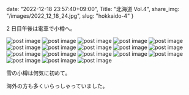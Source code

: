 date: "2022-12-18 23:57:40+09:00",
Title: "北海道 Vol.4",
share_img: "/images/2022_12_18_24.jpg",
slug: "hokkaido-4"
}

2 日目午後は電車で小樽へ。

<img src="/images/2022_12_18_19.jpg" alt="post image" />
<img src="/images/2022_12_18_20.jpg" alt="post image" />
<img src="/images/2022_12_18_21.jpg" alt="post image" />
<img src="/images/2022_12_18_22.jpg" alt="post image" />
<img src="/images/2022_12_18_23.jpg" alt="post image" />
<img src="/images/2022_12_18_24.jpg" alt="post image" />
<img src="/images/2022_12_18_25.jpg" alt="post image" />
<img src="/images/2022_12_18_26.jpg" alt="post image" />
<img src="/images/2022_12_18_27.jpg" alt="post image" />
<img src="/images/2022_12_18_28.jpg" alt="post image" />
<img src="/images/2022_12_18_29.jpg" alt="post image" />
<img src="/images/2022_12_18_30.jpg" alt="post image" />
<img src="/images/2022_12_18_31.jpg" alt="post image" />
<img src="/images/2022_12_18_32.jpg" alt="post image" />
<img src="/images/2022_12_18_33.jpg" alt="post image" />
<img src="/images/2022_12_18_34.jpg" alt="post image" />
<img src="/images/2022_12_18_35.jpg" alt="post image" />
<img src="/images/2022_12_18_36.jpg" alt="post image" />

雪の小樽は何気に初めて。

海外の方も多くいらっしゃっていました。
